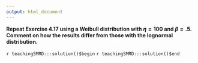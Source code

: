 ```yaml
---
output: html_document
---
```


__Repeat Exercise 4.17 using a Weibull distribution with $\eta=100$ and $\beta=.5.$  Comment on how the results differ from those with the lognormal distribution.__

`r teachingSMRD:::solution()$begin`
`r teachingSMRD:::solution()$end`
